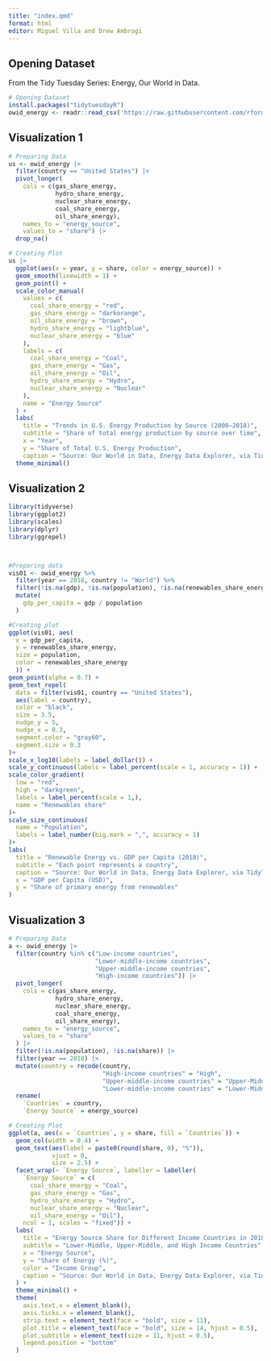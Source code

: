 ```yaml
---
title: "index.qmd"
format: html
editor: Miguel Villa and Drew Ambrogi
---
```


## Opening Dataset
From the Tidy Tuesday Series: Energy, Our World in Data. 
```r
# Opening Dataset
install.packages("tidytuesdayR")
owid_energy <- readr::read_csv('https://raw.githubusercontent.com/rfordatascience/tidytuesday/main/data/2023/2023-06-06/owid-energy.csv')

```

## Visualization 1

```r
# Preparing Data
us <- owid_energy |>
  filter(country == "United States") |>
  pivot_longer(
    cols = c(gas_share_energy,
             hydro_share_energy,
             nuclear_share_energy,
             coal_share_energy,
             oil_share_energy),
    names_to = "energy_source",
    values_to = "share") |>
  drop_na() 

# Creating Plot
us |>
  ggplot(aes(x = year, y = share, color = energy_source)) +
  geom_smooth(linewidth = 1) +
  geom_point() +
  scale_color_manual(
    values = c(
      coal_share_energy = "red",   
      gas_share_energy = "darkorange",
      oil_share_energy = "brown",
      hydro_share_energy = "lightblue", 
      nuclear_share_energy = "blue"
    ),
    labels = c(
      coal_share_energy = "Coal",
      gas_share_energy = "Gas",
      oil_share_energy = "Oil",
      hydro_share_energy = "Hydro",
      nuclear_share_energy = "Nuclear"
    ),
    name = "Energy Source"
  ) +
  labs(
    title = "Trends in U.S. Energy Production by Source (2000–2018)",
    subtitle = "Share of total energy production by source over time",
    x = "Year",
    y = "Share of Total U.S. Energy Production",
    caption = "Source: Our World in Data, Energy Data Explorer, via TidyTuesday") +
  theme_minimal() 
```

## Visualization 2

```r
library(tidyverse)
library(ggplot2)
library(scales)
library(dplyr)
library(ggrepel)



#Preparing data
vis01 <- owid_energy %>%
  filter(year == 2018, country != "World") %>%    
  filter(!is.na(gdp), !is.na(population), !is.na(renewables_share_energy)) %>% 
  mutate(
    gdp_per_capita = gdp / population             
  )

#Creating plot
ggplot(vis01, aes(
  x = gdp_per_capita, 
  y = renewables_share_energy, 
  size = population,
  color = renewables_share_energy
  )) +
geom_point(alpha = 0.7) +
geom_text_repel(
  data = filter(vis01, country == "United States"),
  aes(label = country),
  color = "black",
  size = 3.5,
  nudge_y = 5,
  nudge_x = 0.3, 
  segment.color = "gray60",
  segment.size = 0.3
)+
scale_x_log10(labels = label_dollar()) +
scale_y_continuous(labels = label_percent(scale = 1, accuracy = 1)) +
scale_color_gradient(
  low = "red", 
  high = "darkgreen",
  labels = label_percent(scale = 1,),
  name = "Renewables share"
)+
scale_size_continuous(
  name = "Population",
  labels = label_number(big.mark = ",", accuracy = 1)
)+
labs(
  title = "Renewable Energy vs. GDP per Capita (2018)",
  subtitle = "Each point represents a country",
  caption = "Source: Our World in Data, Energy Data Explorer, via TidyTuesday",
  x = "GDP per Capita (USD)",
  y = "Share of primary energy from renewables"
)
```
  
## Visualization 3

```r
# Preparing Data 
a <- owid_energy |>
  filter(country %in% c("Low-income countries",
                        "Lower-middle-income countries",
                        "Upper-middle-income countries",
                        "High-income countries")) |>
  pivot_longer(
    cols = c(gas_share_energy,
             hydro_share_energy,
             nuclear_share_energy,
             coal_share_energy,
             oil_share_energy),
    names_to = "energy_source",
    values_to = "share"
  ) |>
  filter(!is.na(population), !is.na(share)) |>
  filter(year == 2018) |>
  mutate(country = recode(country,
                          "High-income countries" = "High",
                          "Upper-middle-income countries" = "Upper-Middle",
                          "Lower-middle-income countries" = "Lower-Middle")) |>
  rename(
    `Countries` = country,
    `Energy Source` = energy_source) 

# Creating Plot
ggplot(a, aes(x = `Countries`, y = share, fill = `Countries`)) +
  geom_col(width = 0.4) +
  geom_text(aes(label = paste0(round(share, 0), "%")),
            vjust = 0,
            size = 2.5) +    
  facet_wrap(~ `Energy Source`, labeller = labeller(
    `Energy Source` = c(
      coal_share_energy = "Coal",
      gas_share_energy = "Gas",
      hydro_share_energy = "Hydro",
      nuclear_share_energy = "Nuclear",
      oil_share_energy = "Oil"),
    ncol = 1, scales = "fixed")) +
  labs(
    title = "Energy Source Share for Different Income Countries in 2018",
    subtitle = "Lower-Middle, Upper-Middle, and High Income Countries",
    x = "Energy Source",
    y = "Share of Energy (%)",
    color = "Income Group",
    caption = "Source: Our World in Data, Energy Data Explorer, via TidyTuesday"
  ) +
  theme_minimal() +
  theme(
    axis.text.x = element_blank(),
    axis.ticks.x = element_blank(),
    strip.text = element_text(face = "bold", size = 11),
    plot.title = element_text(face = "bold", size = 14, hjust = 0.5),
    plot.subtitle = element_text(size = 11, hjust = 0.5),
    legend.position = "bottom"
  )
```
  